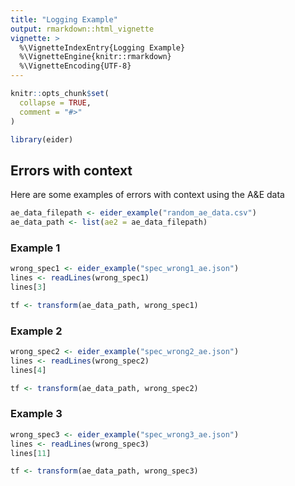 ```yaml
---
title: "Logging Example"
output: rmarkdown::html_vignette
vignette: >
  %\VignetteIndexEntry{Logging Example}
  %\VignetteEngine{knitr::rmarkdown}
  %\VignetteEncoding{UTF-8}
---
```

```r
knitr::opts_chunk$set(
  collapse = TRUE,
  comment = "#>"
)
```

```r
library(eider)
```

## Errors with context

Here are some examples of errors with context using the A&E data

```r
ae_data_filepath <- eider_example("random_ae_data.csv")
ae_data_path <- list(ae2 = ae_data_filepath)
```

### Example 1

```r
wrong_spec1 <- eider_example("spec_wrong1_ae.json")
lines <- readLines(wrong_spec1)
lines[3]
```

```r
tf <- transform(ae_data_path, wrong_spec1)
```

### Example 2

```r
wrong_spec2 <- eider_example("spec_wrong2_ae.json")
lines <- readLines(wrong_spec2)
lines[4]
```

```r
tf <- transform(ae_data_path, wrong_spec2)
```

### Example 3

```r
wrong_spec3 <- eider_example("spec_wrong3_ae.json")
lines <- readLines(wrong_spec3)
lines[11]
```

```r
tf <- transform(ae_data_path, wrong_spec3)
```

